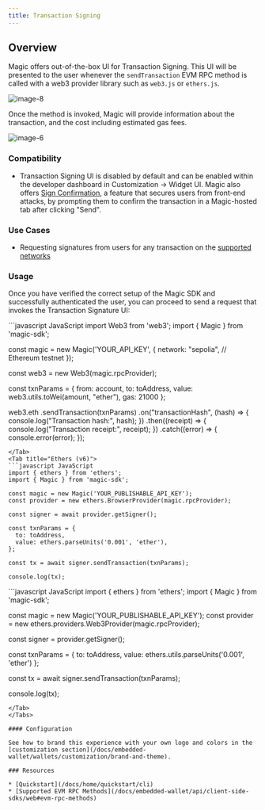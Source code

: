 ```yaml
---
title: Transaction Signing
---
```


## Overview

Magic offers out-of-the-box UI for Transaction Signing. This UI will be presented to the user whenever the `sendTransaction` EVM RPC method is called with a web3 provider library such as `web3.js` or `ethers.js`.

<Frame>
  <img src="/images/image-8.webp" alt="image-8" />
</Frame>

Once the method is invoked, Magic will provide information about the transaction, and the cost including estimated gas fees.

<Frame>
  <img src="/images/image-6.webp" alt="image-6" />
</Frame>

### Compatibility

- Transaction Signing UI is disabled by default and can be enabled within the developer dashboard in Customization -> Widget UI. Magic also offers [Sign Confirmation](/docs/embedded-wallet/wallets/security/sign-confirmation), a feature that secures users from front-end attacks, by prompting them to confirm the transaction in a Magic-hosted tab after clicking "Send".

### Use Cases

- Requesting signatures from users for any transaction on the [supported networks](/docs/embedded-wallet/blockchains/overview)

### Usage

⁠Once you have verified the correct setup of the Magic SDK and successfully authenticated the user, you can proceed to send a request that invokes the Transaction Signature UI: ⁠

<Tabs>
<Tab title="Web3.js">
```javascript JavaScript
import Web3 from 'web3';
import { Magic } from 'magic-sdk';

const magic = new Magic('YOUR_API_KEY', {
  network: "sepolia", // Ethereum testnet
});

const web3 = new Web3(magic.rpcProvider);

const txnParams = {
  from: account,
  to: toAddress,
  value: web3.utils.toWei(amount, "ether"),
  gas: 21000
};

web3.eth
  .sendTransaction(txnParams)
  .on("transactionHash", (hash) => {
    console.log("Transaction hash:", hash);
  })
  .then((receipt) => {
    console.log("Transaction receipt:", receipt);
  })
  .catch((error) => {
    console.error(error);
  });
```
</Tab>
<Tab title="Ethers (v6)">
```javascript JavaScript
import { ethers } from 'ethers';
import { Magic } from 'magic-sdk';

const magic = new Magic('YOUR_PUBLISHABLE_API_KEY');
const provider = new ethers.BrowserProvider(magic.rpcProvider);

const signer = await provider.getSigner();

const txnParams = {
  to: toAddress,
  value: ethers.parseUnits('0.001', 'ether'),
};

const tx = await signer.sendTransaction(txnParams);

console.log(tx);
```

</Tab>
<Tab title="Ethers (v5)">
```javascript JavaScript
import { ethers } from 'ethers';
import { Magic } from 'magic-sdk';

const magic = new Magic('YOUR_PUBLISHABLE_API_KEY');
const provider = new ethers.providers.Web3Provider(magic.rpcProvider);

const signer = provider.getSigner();

const txnParams = {
  to: toAddress,
  value: ethers.utils.parseUnits('0.001', 'ether')
};

const tx = await signer.sendTransaction(txnParams);

console.log(tx);
```
</Tab>
</Tabs>

#### Configuration

See how to brand this experience with your own logo and colors in the [customization section](/docs/embedded-wallet/wallets/customization/brand-and-theme).

### Resources

* [Quickstart](/docs/home/quickstart/cli)
* [Supported EVM RPC Methods](/docs/embedded-wallet/api/client-side-sdks/web#evm-rpc-methods)

